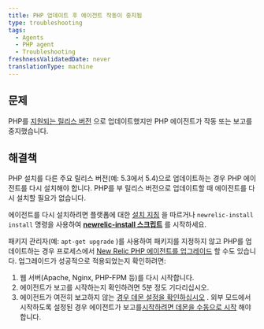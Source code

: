 ```yaml
---
title: PHP 업데이트 후 에이전트 작동이 중지됨
type: troubleshooting
tags:
  - Agents
  - PHP agent
  - Troubleshooting
freshnessValidatedDate: never
translationType: machine
---
```


## 문제

PHP를 [지원되는 릴리스 버전](/docs/agents/php-agent/getting-started/php-agent-compatibility-requirements#php-release) 으로 업데이트했지만 PHP 에이전트가 작동 또는 보고를 중지했습니다.

## 해결책

PHP 설치를 다른 주요 릴리스 버전(예: 5.3에서 5.4)으로 업데이트하는 경우 PHP 에이전트를 다시 설치해야 합니다. PHP를 부 릴리스 버전으로 업데이트할 때 에이전트를 다시 설치할 필요가 없습니다.

에이전트를 다시 설치하려면 플랫폼에 대한 [설치 지침](/docs/agents/php-agent/installation/php-agent-installation-overview) 을 따르거나 `newrelic-install install` 명령을 사용하여 **[newrelic-install 스크립트](/docs/agents/php-agent/advanced-installation/using-newrelic-install-script)** 를 시작하세요.

패키지 관리자(예: `apt-get upgrade` )를 사용하여 패키지를 지정하지 않고 PHP를 업데이트하는 경우 프로세스에서 [New Relic PHP 에이전트를 업그레이드](/docs/agents/php-agent/installation/upgrading-php-agent) 할 수도 있습니다. 업그레이드가 성공적으로 적용되었는지 확인하려면:

1. 웹 서버(Apache, Nginx, PHP-FPM 등)를 다시 시작합니다.
2. 에이전트가 보고를 시작하는지 확인하려면 5분 정도 기다리십시오.
3. 에이전트가 여전히 보고하지 않는 [경우 데몬 설정을 확인하십시오](/docs/agents/php-agent/troubleshooting/verifying-php-daemon) . 외부 모드에서 시작하도록 설정된 경우 에이전트가 보고를[시작하려면 데몬을 수동으로 시작](/docs/agents/php-agent/advanced-installation/starting-php-daemon-advanced#daemon-external) 해야 합니다.
